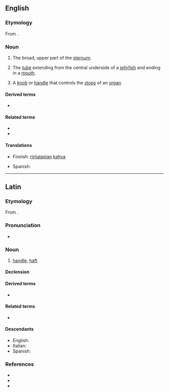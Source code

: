 ==English==
{{wikipedia}}

===Etymology===
From {{etyl|la|en}} {{m|la|manūbrium||handle}}.

===Noun===
{{en-noun|manubria|manubriums}}

# {{lb|en|skeleton}} The broad, upper part of the [[sternum]].
# {{lb|en|zoology}} The [[tube]] extending from the central underside of a [[jellyfish]] and ending in a [[mouth]].
# A [[knob]] or [[handle]] that controls the [[stop]]s of an [[organ]].

====Derived terms====
* {{l|en|manubrial}}

====Related terms====
* {{l|en|manubriate}}
* {{l|en|manubriated}}

====Translations====
{{trans-top|broad, upper part of the sternum}}
* Finnish: [[rintalasta|rintalastan]] [[kahva]]
{{trans-mid}}
* Spanish: {{t+|es|manubrio|m}}
{{trans-bottom}}

{{trans-top|tube extending from the central underside of a jellyfish}}
{{trans-mid}}
{{trans-bottom}}

----

==Latin==

===Etymology===
From {{m|la|manus||hand}}.

===Pronunciation===
* {{la-IPA|manūbrium}}

===Noun===
{{la-noun|manūbrium|manūbriī|n|second}}

# [[handle]], [[haft]]

====Declension====
{{la-decl-2nd-N-ium|manūbr}}

====Derived terms====
* {{l|la|eximere alicui ex manu manubrium}}

====Related terms====
* {{l|la|manus}}

====Descendants====
* English: {{l|en|manubrium}}
* Italian: {{l|it|manubrio}}
* Spanish: {{l|es|manubrio}}

===References===
* {{R:L&S}}
* {{R:Elementary Lewis}}
* {{R:Gaffiot}}